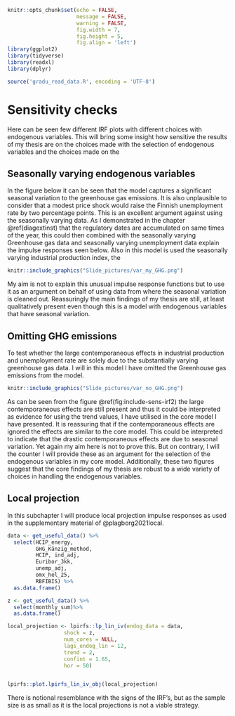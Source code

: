 ```r
knitr::opts_chunk$set(echo = FALSE,
                      message = FALSE,
                      warning = FALSE,
                      fig.width = 7,
                      fig.height = 5,
                      fig.align = 'left')
library(ggplot2)
library(tidyverse)
library(readxl)
library(dplyr)

source('gradu_read_data.R', encoding = 'UTF-8')
```

# Sensitivity checks

Here can be seen few different IRF plots with different choices with endogenous variables. This will bring some insight how sensitive the results of my thesis are on the choices made with the selection of endogenous variables and the choices made on the

## Seasonally varying endogenous variables {#seasonapp}

In the figure below it can be seen that the model captures a significant seasonal variation to the greenhouse gas emissions. It is also unplausible to consider that a modest price shock would raise the Finnish unemployment rate by two percentage points. This is an excellent argument against using the seasonally varying data. As I demonstrated in the chapter \@ref(diagextinst) that the regulatory dates are accumulated on same times of the year, this could then combined with the seasonally varying Greenhouse gas data and seasonally varying unemployment data explain the impulse responses seen below. Also in this model is used the seasonally varying industrial production index, the 

```r

knitr::include_graphics("Slide_pictures/var_my_GHG.png")

```

My aim is not to explain this unusual impulse response functions but to use it as an argument on behalf of using data from where the seasonal variation is cleaned out. Reassuringly the main findings of my thesis are still, at least qualitatively present even though this is a model with endogenous variables that have seasonal variation.

## Omitting GHG emissions

To test whether the large contemporaneous effects in industrial production and unemployment rate are solely due to the substantially varying greenhouse gas data. I will in this model I have omitted the Greenhouse gas emissions from the model. 

```r

knitr::include_graphics("Slide_pictures/var_no_GHG.png")

```

As can be seen from the figure \@ref(fig:include-sens-irf2) the large contemporaneous effects are still present and thus it could be interpreted as evidence for using the trend values, I have utilised in the core model I have presented. It is reassuring that if the contemporaneous effects are ignored the effects are similar to the core model. This could be interpreted to indicate that the drastic contemporaneous effects are due to seasonal variation. Yet again my aim here is not to prove this. But on contrary, I will the counter I will provide these as an argument for the selection of the endogenous variables in my core model. Additionally, these two figures suggest that the core findings of my thesis are robust to a wide variety of choices in handling the endogenous variables.

## Local projection {#localprojapp}

In this subchapter I will produce local projection impulse responses as used in the supplementary material of @plagborg2021local.

```r

data <- get_useful_data() %>% 
  select(HCIP_energy, 
         GHG_Känzig_method, 
         HCIP, ind_adj, 
         Euribor_3kk, 
         unemp_adj, 
         omx_hel_25, 
         RBFIBIS) %>% 
  as.data.frame()

z <- get_useful_data() %>%
  select(monthly_sum)%>% 
  as.data.frame()

local_projection <- lpirfs::lp_lin_iv(endog_data = data, 
                  shock = z, 
                  num_cores = NULL, 
                  lags_endog_lin = 12, 
                  trend = 2,
                  confint = 1.65,
                  hor = 50)


lpirfs::plot.lpirfs_lin_iv_obj(local_projection)

```

There is notional resemblance with the signs of the IRF's, but as the sample size is as small as it is the local projections is not a viable strategy. 

\newpage
\singlespacing
